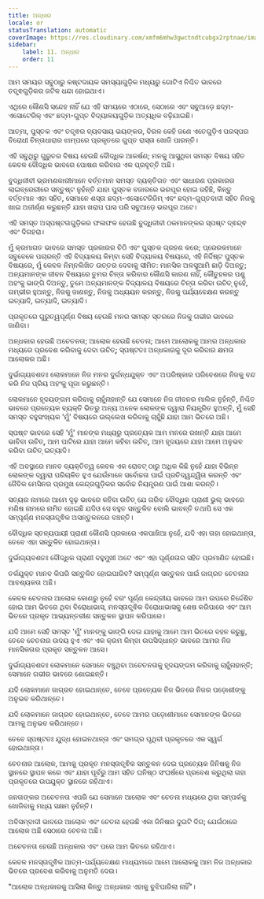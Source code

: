```yaml
---
title: ଅନ୍ଧାର
locale: or
statusTranslation: automatic
coverImage: https://res.cloudinary.com/xmfm6mhw3gwctndtcubgx2rptnae/image/upload/v1741354419/small_cover_la_gran_rebelion_28716e29d2.webp
sidebar:
    label: 11. ଅନ୍ଧାର
    order: 11
---
```

ଆମ ସମୟର ସବୁଠାରୁ କଷ୍ଟଦାୟକ ସମସ୍ୟାଗୁଡ଼ିକ ମଧ୍ୟରୁ ଗୋଟିଏ ନିଶ୍ଚିତ ଭାବରେ ତତ୍ତ୍ଵଗୁଡ଼ିକର ଜଟିଳ ଧନ୍ଦା ହୋଇଥାଏ।

ଏଥିରେ କୌଣସି ସନ୍ଦେହ ନାହିଁ ଯେ ଏହି ସମୟରେ ଏଠାରେ, ସେଠାରେ ଏବଂ ସବୁଆଡ଼େ ଛଦ୍ମ-ଏସୋଟେରିକ୍ ଏବଂ ଛଦ୍ମ-ଗୁପ୍ତ ବିଦ୍ୟାଳୟଗୁଡ଼ିକ ଅତ୍ୟଧିକ ବଢ଼ିଯାଇଛି।

ଆତ୍ମା, ପୁସ୍ତକ ଏବଂ ତତ୍ତ୍ଵର ବ୍ୟବସାୟ ଭୟଙ୍କର, ବିରଳ କେହି ଜଣେ ଏତେଗୁଡ଼ିଏ ପରସ୍ପର ବିରୋଧୀ ଚିନ୍ତାଧାରାର ଝାମ୍ପରେ ପ୍ରକୃତରେ ଗୁପ୍ତ ରାସ୍ତା ଖୋଜି ପାରନ୍ତି।

ଏହି ସବୁଥିରୁ ଗୁରୁତର ବିଷୟ ହେଉଛି ବୌଦ୍ଧିକ ଆକର୍ଷଣ; ମନକୁ ଆସୁଥିବା ସମସ୍ତ ବିଷୟ ସହିତ କେବଳ ବୌଦ୍ଧିକ ଭାବରେ ପୋଷଣ କରିବାର ଏକ ପ୍ରବୃତ୍ତି ଅଛି।

ବୁଦ୍ଧିଜୀବୀ ଭ୍ରମଣକାରୀମାନେ ବର୍ତ୍ତମାନ ସମସ୍ତ ବ୍ୟକ୍ତିଗତ ଏବଂ ସାଧାରଣ ପ୍ରକାରର ଲାଇବ୍ରେରୀରେ ସନ୍ତୁଷ୍ଟ ନୁହଁନ୍ତି ଯାହା ପୁସ୍ତକ ବଜାରରେ ଭରପୂର ହୋଇ ରହିଛି, କିନ୍ତୁ ବର୍ତ୍ତମାନ ଏହା ସହିତ, ସେମାନେ ଶସ୍ତା ଛଦ୍ମ-ଏସୋଟେରିଜିମ୍ ଏବଂ ଛଦ୍ମ-ଗୁପ୍ତବାଦୀ ସହିତ ନିଜକୁ ଖାଇ ଅଜୀର୍ଣ୍ଣ କରୁଛନ୍ତି ଯାହା ଖରାପ ଘାସ ପରି ସବୁଆଡ଼େ ଭରପୂର ଅଟେ।

ଏହି ସମସ୍ତ ଅସ୍ପଷ୍ଟତାଗୁଡ଼ିକର ଫଳାଫଳ ହେଉଛି ବୁଦ୍ଧିଜୀବୀ ଠକମାନଙ୍କର ସ୍ପଷ୍ଟ ଦ୍ଵନ୍ଦ୍ଵ ଏବଂ ଦିଗହରା।

ମୁଁ କ୍ରମାଗତ ଭାବରେ ସମସ୍ତ ପ୍ରକାରର ଚିଠି ଏବଂ ପୁସ୍ତକ ଗ୍ରହଣ କରେ; ପ୍ରେରକମାନେ ସବୁବେଳେ ପଚାରନ୍ତି ଏହି ବିଦ୍ୟାଳୟ କିମ୍ବା ସେହି ବିଦ୍ୟାଳୟ ବିଷୟରେ, ଏହି ନିର୍ଦ୍ଦିଷ୍ଟ ପୁସ୍ତକ ବିଷୟରେ, ମୁଁ କେବଳ ନିମ୍ନଲିଖିତ ଉତ୍ତର ଦେବାକୁ ସୀମିତ: ମାନସିକ ଅଳସୁଆମି ଛାଡ଼ି ଦିଅନ୍ତୁ; ଅନ୍ୟମାନଙ୍କ ଜୀବନ ବିଷୟରେ ତୁମର ଚିନ୍ତା କରିବାର କୌଣସି କାରଣ ନାହିଁ, କୌତୁହଳର ପଶୁ ଅହଂକୁ ଭାଙ୍ଗି ଦିଅନ୍ତୁ, ତୁମେ ଅନ୍ୟମାନଙ୍କ ବିଦ୍ୟାଳୟ ବିଷୟରେ ଚିନ୍ତା କରିବା ଉଚିତ୍ ନୁହେଁ, ଗମ୍ଭୀର ହୁଅନ୍ତୁ, ନିଜକୁ ଜାଣନ୍ତୁ, ନିଜକୁ ଅଧ୍ୟୟନ କରନ୍ତୁ, ନିଜକୁ ପର୍ଯ୍ୟବେକ୍ଷଣ କରନ୍ତୁ ଇତ୍ୟାଦି, ଇତ୍ୟାଦି, ଇତ୍ୟାଦି।

ପ୍ରକୃତରେ ଗୁରୁତ୍ୱପୂର୍ଣ୍ଣ ବିଷୟ ହେଉଛି ମନର ସମସ୍ତ ସ୍ତରରେ ନିଜକୁ ଗଭୀର ଭାବରେ ଜାଣିବା।

ଅନ୍ଧକାର ହେଉଛି ଅଚେତନତା; ଆଲୋକ ହେଉଛି ଚେତନା; ଆମେ ଆଲୋକକୁ ଆମର ଅନ୍ଧକାର ମଧ୍ୟରେ ପ୍ରବେଶ କରିବାକୁ ଦେବା ଉଚିତ୍; ସ୍ପଷ୍ଟତଃ ଅନ୍ଧକାରକୁ ଦୂର କରିବାର କ୍ଷମତା ଆଲୋକର ଅଛି।

ଦୁର୍ଭାଗ୍ୟବଶତଃ ଲୋକମାନେ ନିଜ ମନର ଦୁର୍ଗନ୍ଧଯୁକ୍ତ ଏବଂ ଅପରିଷ୍କାର ପରିବେଶରେ ନିଜକୁ ବନ୍ଦ କରି ନିଜ ପ୍ରିୟ ଅହଂକୁ ପୂଜା କରୁଛନ୍ତି।

ଲୋକମାନେ ହୃଦୟଙ୍ଗମ କରିବାକୁ ଚାହୁଁନାହାନ୍ତି ଯେ ସେମାନେ ନିଜ ଜୀବନର ମାଲିକ ନୁହଁନ୍ତି, ନିଶ୍ଚିତ ଭାବରେ ପ୍ରତ୍ୟେକ ବ୍ୟକ୍ତି ଭିତରୁ ଅନ୍ୟ ଅନେକ ଲୋକଙ୍କ ଦ୍ୱାରା ନିୟନ୍ତ୍ରିତ ହୁଅନ୍ତି, ମୁଁ ସେହି ସମସ୍ତ ବହୁସଂଖ୍ୟକ 'ମୁଁ' ବିଷୟରେ ଉଲ୍ଲେଖ କରିବାକୁ ଚାହୁଁଛି ଯାହା ଆମ ଭିତରେ ଅଛି।

ସ୍ପଷ୍ଟ ଭାବରେ ସେହି 'ମୁଁ' ମାନଙ୍କ ମଧ୍ୟରୁ ପ୍ରତ୍ୟେକ ଆମ ମନରେ ରଖନ୍ତି ଯାହା ଆମେ ଭାବିବା ଉଚିତ୍, ଆମ ପାଟିରେ ଯାହା ଆମେ କହିବା ଉଚିତ୍, ଆମ ହୃଦୟରେ ଯାହା ଆମେ ଅନୁଭବ କରିବା ଉଚିତ୍ ଇତ୍ୟାଦି।

ଏହି ଅବସ୍ଥାରେ ମାନବ ବ୍ୟକ୍ତିତ୍ୱ କେବଳ ଏକ ରୋବଟ୍ ଠାରୁ ଅଧିକ କିଛି ନୁହେଁ ଯାହା ବିଭିନ୍ନ ଲୋକଙ୍କ ଦ୍ୱାରା ପରିଚାଳିତ ହୁଏ ଯେଉଁମାନେ ସର୍ବୋଚ୍ଚତା ପାଇଁ ପ୍ରତିଦ୍ୱନ୍ଦ୍ୱିତା କରନ୍ତି ଏବଂ ଜୈବିକ ମେସିନର ପ୍ରମୁଖ କେନ୍ଦ୍ରଗୁଡ଼ିକର ସର୍ବୋଚ୍ଚ ନିୟନ୍ତ୍ରଣ ପାଇଁ ଆଶା କରନ୍ତି।

ସତ୍ୟର ନାମରେ ଆମେ ଦୃଢ଼ ଭାବରେ କହିବା ଉଚିତ୍ ଯେ ଗରିବ ବୌଦ୍ଧିକ ପ୍ରାଣୀ ଭୁଲ୍ ଭାବରେ ମଣିଷ ନାମରେ ନାମିତ ହୋଇଛି ଯଦିଓ ସେ ବହୁତ ସନ୍ତୁଳିତ ବୋଲି ଭାବନ୍ତି ତଥାପି ସେ ଏକ ସମ୍ପୂର୍ଣ୍ଣ ମନସ୍ତାତ୍ତ୍ଵିକ ଅସନ୍ତୁଳନରେ ବଞ୍ଚନ୍ତି।

ବୌଦ୍ଧିକ ସ୍ତନ୍ୟପାୟୀ ପ୍ରାଣୀ କୌଣସି ପ୍ରକାରେ ଏକପାଖିଆ ନୁହେଁ, ଯଦି ଏହା ତାହା ହୋଇଥାନ୍ତା, ତେବେ ଏହା ସନ୍ତୁଳିତ ହୋଇଥାନ୍ତା।

ଦୁର୍ଭାଗ୍ୟବଶତଃ ବୌଦ୍ଧିକ ପ୍ରାଣୀ ବହୁମୁଖୀ ଅଟେ ଏବଂ ଏହା ପୂର୍ଣ୍ଣତାର ସହିତ ପ୍ରମାଣିତ ହୋଇଛି।

ତର୍କଯୁକ୍ତ ମାନବ କିପରି ସନ୍ତୁଳିତ ହୋଇପାରିବ? ସମ୍ପୂର୍ଣ୍ଣ ସନ୍ତୁଳନ ପାଇଁ ଜାଗ୍ରତ ଚେତନାର ଆବଶ୍ୟକତା ଅଛି।

କେବଳ ଚେତନାର ଆଲୋକ କୋଣରୁ ନୁହେଁ ବରଂ ପୂର୍ଣ୍ଣ କେନ୍ଦ୍ରୀୟ ଭାବରେ ଆମ ଉପରେ ନିର୍ଦ୍ଦେଶିତ ହୋଇ ଆମ ଭିତରେ ଥିବା ବିରୋଧାଭାସ, ମନସ୍ତାତ୍ତ୍ଵିକ ବିରୋଧାଭାସକୁ ଶେଷ କରିପାରେ ଏବଂ ଆମ ଭିତରେ ପ୍ରକୃତ ଆଭ୍ୟନ୍ତରୀଣ ସନ୍ତୁଳନ ସ୍ଥାପନ କରିପାରେ।

ଯଦି ଆମେ ସେହି ସମସ୍ତ 'ମୁଁ' ମାନଙ୍କୁ ଭାଙ୍ଗି ଦେଉ ଯାହାକୁ ଆମେ ଆମ ଭିତରେ ବହନ କରୁଛୁ, ତେବେ ଚେତନାର ଉଦୟ ହୁଏ ଏବଂ ଏକ କ୍ରମ କିମ୍ବା ଉପସିଦ୍ଧାନ୍ତ ଭାବରେ ଆମର ନିଜ ମାନସିକତାର ପ୍ରକୃତ ସନ୍ତୁଳନ ଆସେ।

ଦୁର୍ଭାଗ୍ୟବଶତଃ ଲୋକମାନେ ସେମାନେ ବଞ୍ଚୁଥିବା ଅଚେତନତାକୁ ହୃଦୟଙ୍ଗମ କରିବାକୁ ଚାହୁଁନାହାନ୍ତି; ସେମାନେ ଗଭୀର ଭାବରେ ଶୋଇଛନ୍ତି।

ଯଦି ଲୋକମାନେ ଜାଗ୍ରତ ହୋଇଥାନ୍ତେ, ତେବେ ପ୍ରତ୍ୟେକ ନିଜ ଭିତରେ ନିଜର ପଡ଼ୋଶୀଙ୍କୁ ଅନୁଭବ କରିଥାନ୍ତେ।

ଯଦି ଲୋକମାନେ ଜାଗ୍ରତ ହୋଇଥାନ୍ତେ, ତେବେ ଆମର ପଡ଼ୋଶୀମାନେ ସେମାନଙ୍କ ଭିତରେ ଆମକୁ ଅନୁଭବ କରିଥାନ୍ତେ।

ତେବେ ସ୍ପଷ୍ଟତଃ ଯୁଦ୍ଧ ହୋଇନଥାନ୍ତା ଏବଂ ସମଗ୍ର ପୃଥିବୀ ପ୍ରକୃତରେ ଏକ ସ୍ୱର୍ଗ ହୋଇଥାନ୍ତା।

ଚେତନାର ଆଲୋକ, ଆମକୁ ପ୍ରକୃତ ମନସ୍ତାତ୍ତ୍ଵିକ ସନ୍ତୁଳନ ଦେଇ ପ୍ରତ୍ୟେକ ଜିନିଷକୁ ନିଜ ସ୍ଥାନରେ ସ୍ଥାପନ କରେ ଏବଂ ଯାହା ପୂର୍ବରୁ ଆମ ସହିତ ଘନିଷ୍ଠ ସଂଘର୍ଷରେ ପ୍ରବେଶ କରୁଥିଲା ତାହା ପ୍ରକୃତରେ ଉପଯୁକ୍ତ ସ୍ଥାନରେ ରହିଥାଏ।

ଜନତାଙ୍କର ଅଚେତନତା ଏପରି ଯେ ସେମାନେ ଆଲୋକ ଏବଂ ଚେତନା ମଧ୍ୟରେ ଥିବା ସମ୍ପର୍କକୁ ଖୋଜିବାକୁ ମଧ୍ୟ ସକ୍ଷମ ନୁହଁନ୍ତି।

ଅବିସମ୍ବାଦୀ ଭାବରେ ଆଲୋକ ଏବଂ ଚେତନା ହେଉଛି ଏକା ଜିନିଷର ଦୁଇଟି ଦିଗ; ଯେଉଁଠାରେ ଆଲୋକ ଅଛି ସେଠାରେ ଚେତନା ଅଛି।

ଅଚେତନତା ହେଉଛି ଅନ୍ଧକାର ଏବଂ ପରେ ଆମ ଭିତରେ ରହିଥାଏ।

କେବଳ ମନସ୍ତାତ୍ତ୍ଵିକ ଆତ୍ମ-ପର୍ଯ୍ୟବେକ୍ଷଣ ମାଧ୍ୟମରେ ଆମେ ଆଲୋକକୁ ଆମ ନିଜ ଅନ୍ଧକାର ଭିତରେ ପ୍ରବେଶ କରିବାକୁ ଅନୁମତି ଦେଉ।

"ଆଲୋକ ଅନ୍ଧକାରକୁ ଆସିଲା କିନ୍ତୁ ଅନ୍ଧକାର ଏହାକୁ ବୁଝିପାରିଲା ନାହିଁ"।

